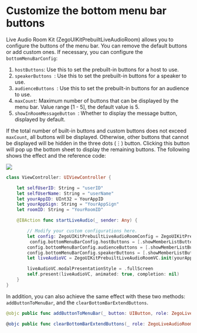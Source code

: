 # Customize the bottom menu bar buttons

Live Audio Room Kit (ZegoUIKitPrebuiltLiveAudioRoom) allows you to configure the buttons of the menu bar. You can remove the default buttons or add custom ones. If necessary, you can configure the `bottomMenuBarConfig`:

1. `hostButtons`: Use this to set the prebuilt-in buttons for a host to use. 
2. `speakerButtons `: Use this to set the prebuilt-in buttons for a speaker to use.
3. `audienceButtons `: Use this to set the prebuilt-in buttons for an audience to use.
4. `maxCount`: Maximum number of buttons that can be displayed by the menu bar. Value range [1 - 5], the default value is 5.
5. `showInRoomMessageButton `: Whether to display the message button, displayed by default.

If the total number of built-in buttons and custom buttons does not exceed `maxCount`, all buttons will be displayed.
Otherwise, other buttons that cannot be displayed will be hidden in the three dots (⋮) button. Clicking this button will pop up the bottom sheet to display the remaining buttons. The following shows the effect and the reference code:

<div style={{width:"30%"}}>
    <Frame width="auto" height="auto" caption="">
    <img src="https://storage.zego.im/sdk-doc/Pics/ZegoUIKit/Flutter/audio_room/bottom_bar.gif" />
    </Frame>
</div>

```Swift
class ViewController: UIViewController {

    let selfUserID: String = "userID"
    let selfUserName: String = "userName"
    let yourAppID: UInt32 = YourAppID
    let yourAppSign: String = "YourAppSign"
    let roomID: String = "YourRoomID"

    @IBAction func startLiveAudio(_ sender: Any) {

        // Modify your custom configurations here.
        let config: ZegoUIKitPrebuiltLiveAudioRoomConfig = ZegoUIKitPrebuiltLiveAudioRoomConfig.host()
         config.bottomMenuBarConfig.hostButtons = [.showMemberListButton, .toggleMicrophoneButton]
        config.bottomMenuBarConfig.audienceButtons = [.showMemberListButton, .toggleMicrophoneButton]
        config.bottomMenuBarConfig.speakerButtons = [.showMemberListButton, .toggleMicrophoneButton]
        let liveAudioVC = ZegoUIKitPrebuiltLiveAudioRoomVC.init(yourAppID, appSign: yourAppSign, userID: selfUserID, userName: selfUserName, roomID: roomID, config: config)

        liveAudioVC.modalPresentationStyle = .fullScreen
        self.present(liveAudioVC, animated: true, completion: nil)
    }
}
```

In addition, you can also achieve the same effect with these two methods: `addButtonToMenuBar`, and the `clearBottomBarExtendButtons`.

```Swift
@objc public func addButtonToMenuBar(_ button: UIButton, role: ZegoLiveAudioRoomRole)

@objc public func clearBottomBarExtendButtons(_ role: ZegoLiveAudioRoomRole) 
```
